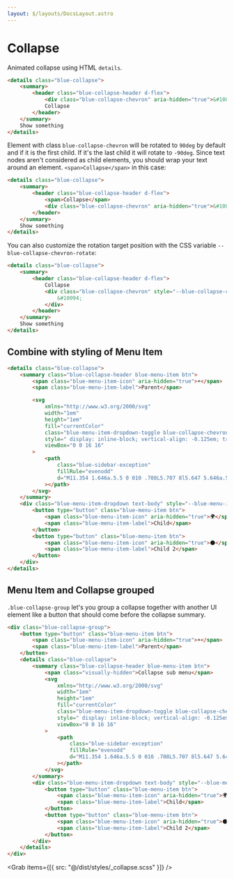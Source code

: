 ```yaml
---
layout: $/layouts/DocsLayout.astro
---
```



# Collapse

Animated collapse using HTML `details`.

```html use:RenderBlock
<details class="blue-collapse">
    <summary>
        <header class="blue-collapse-header d-flex">
            <div class="blue-collapse-chevron" aria-hidden="true">&#10095;</div>
            Collapse
        </header>
    </summary>
    Show something
</details>
```

Element with class `blue-collapse-chevron` will be rotated to `90deg` by default and if it is the first child.
If it's the last child it will rotate to `-90deg`. Since text nodes aren't considered as child elements, you should wrap your text around an element.
`<span>Collapse</span>` in this case:

```html use:RenderBlock
<details class="blue-collapse">
    <summary>
        <header class="blue-collapse-header d-flex">
            <span>Collapse</span>
            <div class="blue-collapse-chevron" aria-hidden="true">&#10094;</div>
        </header>
    </summary>
    Show something
</details>
```

You can also customize the rotation target position with the CSS variable `--blue-collapse-chevron-rotate`:

```html use:RenderBlock
<details class="blue-collapse">
    <summary>
        <header class="blue-collapse-header d-flex">
            Collapse
            <div class="blue-collapse-chevron" style="--blue-collapse-chevron-rotate: -45deg" aria-hidden="true">
                &#10094;
            </div>
        </header>
    </summary>
    Show something
</details>
```

## Combine with styling of Menu Item

```html use:RenderBlock
<details class="blue-collapse">
    <summary class="blue-collapse-header blue-menu-item btn">
        <span class="blue-menu-item-icon" aria-hidden="true">☀️</span>
        <span class="blue-menu-item-label">Parent</span>

        <svg
            xmlns="http://www.w3.org/2000/svg"
            width="1em"
            height="1em"
            fill="currentColor"
            class="blue-menu-item-dropdown-toggle blue-collapse-chevron blue-menu-item-chevron ms-auto"
            style=" display: inline-block; vertical-align: -0.125em; transition: transform 0.2s;"
            viewBox="0 0 16 16"
        >
            <path
                class="blue-sidebar-exception"
                fillRule="evenodd"
                d="M11.354 1.646a.5.5 0 010 .708L5.707 8l5.647 5.646a.5.5 0 01-.708.708l-6-6a.5.5 0 010-.708l6-6a.5.5 0 01.708 0"
            ></path>
        </svg>
    </summary>
    <div class="blue-menu-item-dropdown text-body" style="--blue-menu-item-dropdown-bg: var(--bs-body-bg)">
        <button type="button" class="blue-menu-item btn">
            <span class="blue-menu-item-icon" aria-hidden="true">🌍</span>
            <span class="blue-menu-item-label">Child</span>
        </button>
        <button type="button" class="blue-menu-item btn">
            <span class="blue-menu-item-icon" aria-hidden="true">🌑</span>
            <span class="blue-menu-item-label">Child 2</span>
        </button>
    </div>
</details>
```

## Menu Item and Collapse grouped

`.blue-collapse-group` let's you group a collapse together with another UI element like a button that should come before the collapse summary.

```html use:RenderBlock
<div class="blue-collapse-group">
    <button type="button" class="blue-menu-item btn">
        <span class="blue-menu-item-icon" aria-hidden="true">☀️</span>
        <span class="blue-menu-item-label">Parent</span>
    </button>
    <details class="blue-collapse">
        <summary class="blue-collapse-header blue-menu-item btn">
            <span class="visually-hidden">Collapse sub menu</span>
            <svg
                xmlns="http://www.w3.org/2000/svg"
                width="1em"
                height="1em"
                fill="currentColor"
                class="blue-menu-item-dropdown-toggle blue-collapse-chevron blue-menu-item-chevron ms-auto"
                style=" display: inline-block; vertical-align: -0.125em; transition: transform 0.2s;"
                viewBox="0 0 16 16"
            >
                <path
                    class="blue-sidebar-exception"
                    fillRule="evenodd"
                    d="M11.354 1.646a.5.5 0 010 .708L5.707 8l5.647 5.646a.5.5 0 01-.708.708l-6-6a.5.5 0 010-.708l6-6a.5.5 0 01.708 0"
                ></path>
            </svg>
        </summary>
        <div class="blue-menu-item-dropdown text-body" style="--blue-menu-item-dropdown-bg: var(--bs-body-bg)">
            <button type="button" class="blue-menu-item btn">
                <span class="blue-menu-item-icon" aria-hidden="true">🌍</span>
                <span class="blue-menu-item-label">Child</span>
            </button>
            <button type="button" class="blue-menu-item btn">
                <span class="blue-menu-item-icon" aria-hidden="true">🌑</span>
                <span class="blue-menu-item-label">Child 2</span>
            </button>
        </div>
    </details>
</div>
```

<Grab items={[{ src: "@/dist/styles/_collapse.scss" }]} />
